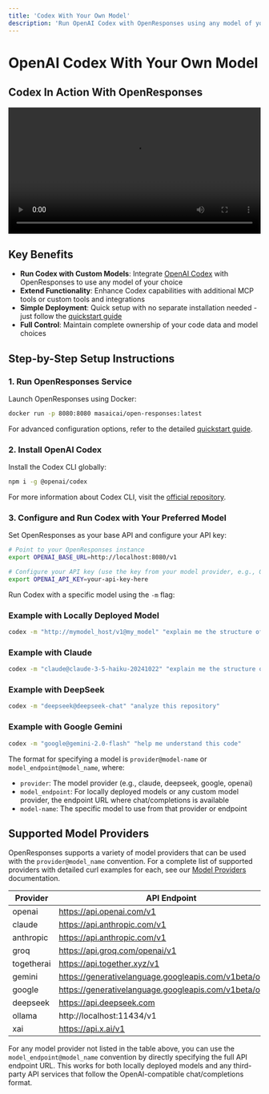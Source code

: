 ```yaml
---
title: 'Codex With Your Own Model'
description: 'Run OpenAI Codex with OpenResponses using any model of your choice'
---
```


# OpenAI Codex With Your Own Model

## Codex In Action With OpenResponses

<video width="100%" controls>
  <source src="/assets/Codex-Demo-fast.mp4" type="video/mp4" />
  Your browser does not support the video tag.
</video>

## Key Benefits

- **Run Codex with Custom Models**: Integrate [OpenAI Codex](https://github.com/openai/codex) with OpenResponses to use any model of your choice
- **Extend Functionality**: Enhance Codex capabilities with additional MCP tools or custom tools and integrations
- **Simple Deployment**: Quick setup with no separate installation needed - just follow the [quickstart guide](/quickstart)
- **Full Control**: Maintain complete ownership of your code data and model choices

## Step-by-Step Setup Instructions

### 1. Run OpenResponses Service

Launch OpenResponses using Docker:

```bash
docker run -p 8080:8080 masaicai/open-responses:latest
```

For advanced configuration options, refer to the detailed [quickstart guide](/quickstart).

### 2. Install OpenAI Codex

Install the Codex CLI globally:

```bash
npm i -g @openai/codex
```

For more information about Codex CLI, visit the [official repository](https://github.com/openai/codex).

### 3. Configure and Run Codex with Your Preferred Model

Set OpenResponses as your base API and configure your API key:

```bash
# Point to your OpenResponses instance
export OPENAI_BASE_URL=http://localhost:8080/v1

# Configure your API key (use the key from your model provider, e.g., OpenAI, Claude, etc.)
export OPENAI_API_KEY=your-api-key-here
```

Run Codex with a specific model using the `-m` flag:

### Example with Locally Deployed Model
```bash
codex -m "http://mymodel_host/v1@my_model" "explain me the structure of the codebase"
```

### Example with Claude
```bash
codex -m "claude@claude-3-5-haiku-20241022" "explain me the structure of the codebase"
```

### Example with DeepSeek
```bash
codex -m "deepseek@deepseek-chat" "analyze this repository"
```

### Example with Google Gemini
```bash
codex -m "google@gemini-2.0-flash" "help me understand this code"
```

The format for specifying a model is `provider@model-name` or `model_endpoint@model_name`, where:
- `provider`: The model provider (e.g., claude, deepseek, google, openai)
- `model_endpoint`: For locally deployed models or any custom model provider, the endpoint URL where chat/completions is available
- `model-name`: The specific model to use from that provider or endpoint

## Supported Model Providers

OpenResponses supports a variety of model providers that can be used with the `provider@model_name` convention. For a complete list of supported providers with detailed curl examples for each, see our [Model Providers](/model-providers) documentation.

| Provider | API Endpoint |
|----------|--------------|
| openai | https://api.openai.com/v1 |
| claude | https://api.anthropic.com/v1 |
| anthropic | https://api.anthropic.com/v1 |
| groq | https://api.groq.com/openai/v1 |
| togetherai | https://api.together.xyz/v1 |
| gemini | https://generativelanguage.googleapis.com/v1beta/openai/ |
| google | https://generativelanguage.googleapis.com/v1beta/openai/ |
| deepseek | https://api.deepseek.com |
| ollama | http://localhost:11434/v1 |
| xai | https://api.x.ai/v1 |

For any model provider not listed in the table above, you can use the `model_endpoint@model_name` convention by directly specifying the full API endpoint URL. This works for both locally deployed models and any third-party API services that follow the OpenAI-compatible chat/completions format. 
